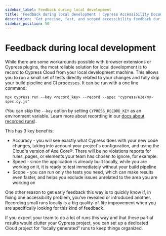 ```yaml
---
sidebar_label: Feedback during local development
title: 'Feedback during local development | Cypress Accessibility Documentation'
description: 'Get precise, fast, and scoped accessibility feedback during local development by recording Cypress tests directly to Cypress Cloud—bypassing CI pipelines and ensuring accurate insights with minimal effort.'
sidebar_position: 50
---
```


# Feedback during local development

While there are some workarounds possible with browser extensions or Cypress plugins, the most reliable solution for local development is to record to Cypress Cloud from your local development machine. This allows you to run a small set of tests directly related to your changes and fully skip your build pipeline and CI processes. It can be run with a one line command:

```
npx cypress run --key <record_key> --record --spec "cypress/e2e/my-spec.cy.js"
```

(You can skip the `--key` option by setting `CYPRESS_RECORD_KEY` as an environment variable. Learn more about recording in our [docs about recorded runs](/cloud/features/recorded-runs)).

This has 3 key benefits:

- Accuracy \- you will see exactly what Cypress does with your new code changes, taking into account your project's configuration, and using the Cloud's version of Axe Core®. There will be no violations reports for rules, pages, or elements your team has chosen to ignore, for example.
- Speed \- since the application is already built locally, while you are working on it, it is ready to test immediately without your build pipeline
- Scope \- you can run only the tests you need, which can make results even faster, and helps you exclude issues unrelated to the area you are working on

One other reason to get early feedback this way is to quickly know if, in fixing one accessibility problem, you’ve revealed or introduced another. Recording small runs locally is a big quality-of-life improvement when you are specifically looking for this kind of feedback.

If you expect your team to do a lot of runs this way and that these partial results would clutter your Cypress project, you can set up a dedicated Cloud project for “locally generated” runs to keep things organized.
